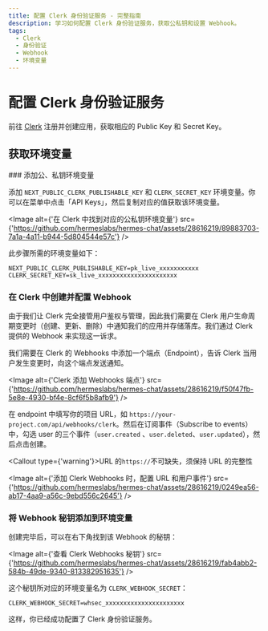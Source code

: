 ```yaml
---
title: 配置 Clerk 身份验证服务 - 完整指南
description: 学习如何配置 Clerk 身份验证服务，获取公私钥和设置 Webhook。
tags:
  - Clerk
  - 身份验证
  - Webhook
  - 环境变量
---
```


# 配置 Clerk 身份验证服务

前往 [Clerk](https://clerk.com?utm_source=hermeslabs\&utm_medium=docs) 注册并创建应用，获取相应的 Public Key 和 Secret Key。

## 获取环境变量

<Steps>
  ### 添加公、私钥环境变量

  添加 `NEXT_PUBLIC_CLERK_PUBLISHABLE_KEY` 和 `CLERK_SECRET_KEY` 环境变量。你可以在菜单中点击「API Keys」，然后复制对应的值获取该环境变量。

  <Image alt={'在 Clerk 中找到对应的公私钥环境变量'} src={'https://github.com/hermeslabs/hermes-chat/assets/28616219/89883703-7a1a-4a11-b944-5d804544e57c'} />

  此步骤所需的环境变量如下：

  ```shell
  NEXT_PUBLIC_CLERK_PUBLISHABLE_KEY=pk_live_xxxxxxxxxxx
  CLERK_SECRET_KEY=sk_live_xxxxxxxxxxxxxxxxxxxxxx
  ```

  ### 在 Clerk 中创建并配置 Webhook

  由于我们让 Clerk 完全接管用户鉴权与管理，因此我们需要在 Clerk 用户生命周期变更时（创建、更新、删除）中通知我们的应用并存储落库。我们通过 Clerk 提供的 Webhook 来实现这一诉求。

  我们需要在 Clerk 的 Webhooks 中添加一个端点（Endpoint），告诉 Clerk 当用户发生变更时，向这个端点发送通知。

  <Image alt={'Clerk 添加 Webhooks 端点'} src={'https://github.com/hermeslabs/hermes-chat/assets/28616219/f50f47fb-5e8e-4930-bf4e-8cf6f5b8afb9'} />

  在 endpoint 中填写你的项目 URL，如 `https://your-project.com/api/webhooks/clerk`。然后在订阅事件（Subscribe to events）中，勾选 user 的三个事件（`user.created` 、`user.deleted`、`user.updated`），然后点击创建。

  <Callout type={'warning'}>URL 的`https://`不可缺失，须保持 URL 的完整性</Callout>

  <Image alt={'添加 Clerk Webhooks 时，配置 URL 和用户事件'} src={'https://github.com/hermeslabs/hermes-chat/assets/28616219/0249ea56-ab17-4aa9-a56c-9ebd556c2645'} />

  ### 将 Webhook 秘钥添加到环境变量

  创建完毕后，可以在右下角找到该 Webhook 的秘钥：

  <Image alt={'查看 Clerk Webhooks 秘钥'} src={'https://github.com/hermeslabs/hermes-chat/assets/28616219/fab4abb2-584b-49de-9340-813382951635'} />

  这个秘钥所对应的环境变量名为 `CLERK_WEBHOOK_SECRET`：

  ```shell
  CLERK_WEBHOOK_SECRET=whsec_xxxxxxxxxxxxxxxxxxxxxx
  ```
</Steps>

这样，你已经成功配置了 Clerk 身份验证服务。
